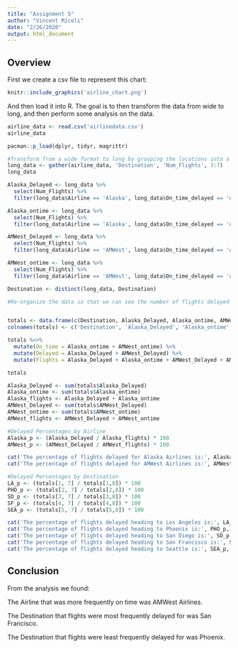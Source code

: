 ---
title: "Assignment 5"
author: "Vincent Miceli"
date: "2/26/2020"
output: html_document
---
## Overview

First we create a csv file to represent this chart:

```{r pressure, echo=FALSE, fig.cap="", out.width = '100%'}
knitr::include_graphics('airline_chart.png')
```

And then load it into R. The goal is to then transform the data from wide to long, and then 
perform some analysis on the data.

```{r}
airline_data <- read.csv('airlinedata.csv')
airline_data
```

```{r}
pacman::p_load(dplyr, tidyr, magrittr)

#Transform from a wide format to long by grouping the locations into a 'Destination' column
long_data <- gather(airline_data, 'Destination', 'Num_Flights', 3:7)
long_data
```

```{r}
Alaska_Delayed <- long_data %>%
  select(Num_Flights) %>%
  filter(long_data$Airline == 'Alaska', long_data$On_time_delayed == 'delayed')

Alaska_ontime <- long_data %>%
  select(Num_Flights) %>%
  filter(long_data$Airline == 'Alaska', long_data$On_time_delayed == 'on time')

AMWest_Delayed <- long_data %>%
  select(Num_Flights) %>%
  filter(long_data$Airline == 'AMWest', long_data$On_time_delayed == 'delayed')

AMWest_ontime <- long_data %>%
  select(Num_Flights) %>%
  filter(long_data$Airline == 'AMWest', long_data$On_time_delayed == 'on time')

Destination <- distinct(long_data, Destination)
```

```{r}
#Re-organize the data so that we can see the number of flights delayed or on time for each airline.  Each row represents a different destination.  Also added columns of total on time flights, delayed flights, and total flights for each destination.


totals <- data.frame(c(Destination, Alaska_Delayed, Alaska_ontime, AMWest_Delayed, AMWest_ontime))
colnames(totals) <- c('Destination', 'Alaska_Delayed', 'Alaska_ontime', 'AMWest_Delayed', 'AMWest_ontime')

totals %<>% 
  mutate(On_time = Alaska_ontime + AMWest_ontime) %>%
  mutate(Delayed = Alaska_Delayed + AMWest_Delayed) %>%
  mutate(Flights = Alaska_Delayed + Alaska_ontime + AMWest_Delayed + AMWest_ontime)

totals
```

```{r}
Alaska_Delayed <- sum(totals$Alaska_Delayed)
Alaska_ontime <- sum(totals$Alaska_ontime)
Alaska_flights <- Alaska_Delayed + Alaska_ontime
AMWest_Delayed <- sum(totals$AMWest_Delayed)
AMWest_ontime <- sum(totals$AMWest_ontime)
AMWest_flights <- AMWest_Delayed + AMWest_ontime
```

```{r}
#Delayed Percentages by Airline
Alaska_p <- (Alaska_Delayed / Alaska_flights) * 100
AMWest_p <- (AMWest_Delayed / AMWest_flights) * 100

cat('The percentage of flights delayed for Alaska Airlines is:', Alaska_p, '%\n')
cat('The percentage of flights delayed for AMWest Airlines is:', AMWest_p, '%')
```

```{r}
#Delayed Percentages by Destination
LA_p <- (totals[1, 7] / totals[1,8]) * 100
PHO_p <- (totals[2, 7] / totals[2,8]) * 100
SD_p <- (totals[3, 7] / totals[3,8]) * 100
SF_p <- (totals[4, 7] / totals[4,8]) * 100
SEA_p <- (totals[5, 7] / totals[5,8]) * 100

cat('The percentage of flights delayed heading to Los Angeles is:', LA_p, '%\n')
cat('The percentage of flights delayed heading to Phoenix is:', PHO_p, '%\n')
cat('The percentage of flights delayed heading to San Diego is:', SD_p, '%\n')
cat('The percentage of flights delayed heading to San Francisco is:', SF_p, '%\n')
cat('The percentage of flights delayed heading to Seattle is:', SEA_p, '%')
```

## Conclusion 

From the analysis we found:


The Airline that was more frequently on time was AMWest Airlines.

The Destination that flights were most frequently delayed for was San Francisco.

The Destination that flights were least frequently delayed for was Phoenix.
